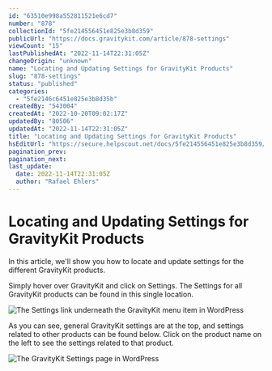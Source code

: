 ```yaml
---
id: "63510e998a552811521e6cd7"
number: "878"
collectionId: "5fe214556451e825e3b8d359"
publicUrl: "https://docs.gravitykit.com/article/878-settings"
viewCount: "15"
lastPublishedAt: "2022-11-14T22:31:05Z"
changeOrigin: "unknown"
name: "Locating and Updating Settings for GravityKit Products"
slug: "878-settings"
status: "published"
categories: 
  - "5fe2146c6451e825e3b8d35b"
createdBy: "543004"
createdAt: "2022-10-20T09:02:17Z"
updatedBy: "80506"
updatedAt: "2022-11-14T22:31:05Z"
title: "Locating and Updating Settings for GravityKit Products"
hsEditUrl: "https://secure.helpscout.net/docs/5fe214556451e825e3b8d359/article/63510e998a552811521e6cd7"
pagination_prev: 
pagination_next: 
last_update:
  date: 2022-11-14T22:31:05Z
  author: "Rafael Ehlers"
---
```


# Locating and Updating Settings for GravityKit Products

In this article, we'll show you how to locate and update settings for the different GravityKit products.

Simply hover over GravityKit and click on Settings. The Settings for all GravityKit products can be found in this single location.

![The Settings link underneath the GravityKit menu item in WordPress](https://s3.amazonaws.com/helpscout.net/docs/assets/54c58489e4b051242988532c/images/63511fff927a2c1634dfc1e0/file-VGg6RyJplf.png)

As you can see, general GravityKit settings are at the top, and settings related to other products can be found below. Click on the product name on the left to see the settings related to that product.

![The GravityKit Settings page in WordPress](https://s3.amazonaws.com/helpscout.net/docs/assets/54c58489e4b051242988532c/images/63511cd8927a2c1634dfc1d8/file-UGRLjeWu6d.png)